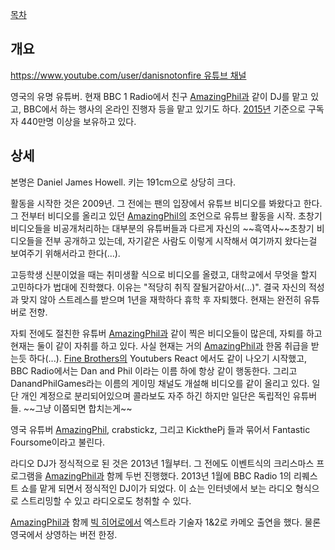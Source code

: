 
[[목차]]

== 개요 ==

[[https://www.youtube.com/user/danisnotonfire 유튜브 채널]]

영국의 유명 유튜버. 현재 BBC 1 Radio에서 친구 [[AmazingPhil]]과 같이 DJ를 맡고 있고, BBC에서 하는 행사의 온라인 진행자 등을 맡고 있기도 하다. [[2015년]] 기준으로 구독자 440만명 이상을 보유하고 있다.

== 상세 ==

본명은 Daniel James Howell. 키는 191cm으로 상당히 크다.

활동을 시작한 것은 2009년. 그 전에는 팬의 입장에서 유튜브 비디오를 봐왔다고 한다. 그 전부터 비디오를 올리고 있던 [[AmazingPhil]]의 조언으로 유튜브 활동을 시작. 초창기 비디오들을 비공개처리하는 대부분의 유튜버들과 다르게 자신의 ~~흑역사~~초창기 비디오들을 전부 공개하고 있는데, 자기같은 사람도 이렇게 시작해서 여기까지 왔다는걸 보여주기 위해서라고 한다(...).

고등학생 신분이었을 때는 취미생활 식으로 비디오를 올렸고, 대학교에서 무엇을 할지 고민하다가 법대에 진학했다. 이유는 "적당히 취직 잘될거같아서(...)". 결국 자신의 적성과 맞지 않아 스트레스를 받으며 1년을 재학하다 휴학 후 자퇴했다. 현재는 완전히 유튜버로 전향.

자퇴 전에도 절친한 유튜버 [[AmazingPhil]]과 같이 찍은 비디오들이 많은데, 자퇴를 하고 현재는 둘이 같이 자취를 하고 있다. 사실 현재는 거의 [[AmazingPhil]]과 한몸 취급을 받는듯 하다(...). [[Fine Brothers]]의 Youtubers React 에서도 같이 나오기 시작했고, BBC Radio에서는 Dan and Phil 이라는 이름 하에 항상 같이 행동한다. 그리고 DanandPhilGames라는 이름의 게이밍 채널도 개설해 비디오를 같이 올리고 있다. 일단 개인 계정으로 분리되어있으며 콜라보도 자주 하긴 하지만 일단은 독립적인 유튜버들. ~~그냥 이쯤되면 합치는게~~

영국 유튜버 [[AmazingPhil]], crabstickz, 그리고 KickthePj 들과 묶어서 Fantastic Foursome이라고 불린다.

라디오 DJ가 정식적으로 된 것은 2013년 1월부터. 그 전에도 이벤트식의 크리스마스 프로그램을 [[AmazingPhil]]과 함께 두번 진행했다. 2013년 1월에 BBC Radio 1의 리퀘스트 쇼를 맡게 되면서 정식적인 DJ이가 되었다. 이 쇼는 인터넷에서 보는 라디오 형식으로 스트리밍할 수 있고 라디오로도 청취할 수 있다.

[[AmazingPhil]]과 함께 [[빅 히어로]]에서 엑스트라 기술자 1&2로 카메오 출연을 했다. 물론 영국에서 상영하는 버전 한정.

